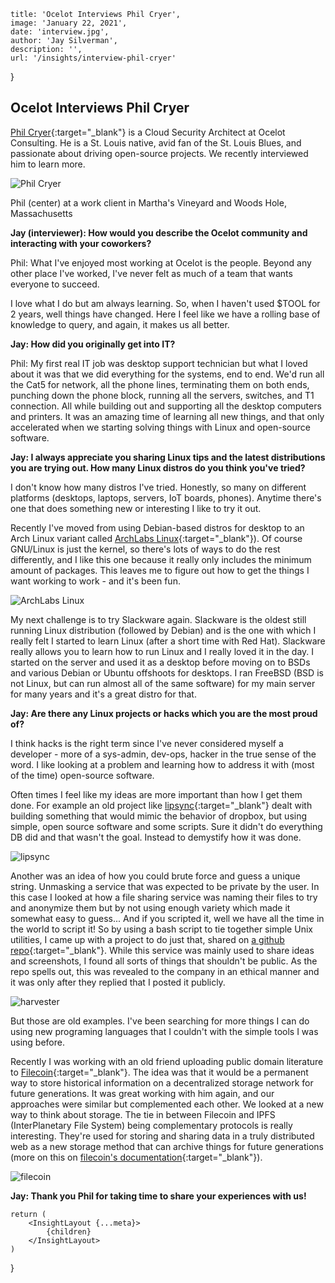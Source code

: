 
    title: 'Ocelot Interviews Phil Cryer',
    image: 'January 22, 2021',
    date: 'interview.jpg',
    author: 'Jay Silverman',
    description: '',
    url: '/insights/interview-phil-cryer'
}

## Ocelot Interviews Phil Cryer

[Phil Cryer](https://www.linkedin.com/in/philcryer/){:target="_blank"} is a Cloud Security Architect at Ocelot Consulting. He is a St. Louis native, avid fan of the St. Louis Blues, and passionate about driving open-source projects. We recently interviewed him to learn more. 

![Phil Cryer](/assets/insights/2021-01-22-interview-phil-cryer/phil.jpg)

Phil (center) at a work client in Martha's Vineyard and Woods Hole, Massachusetts

 
**Jay (interviewer): How would you describe the Ocelot community and interacting with your coworkers?**

Phil: What I've enjoyed most working at Ocelot is the people. Beyond any other place I've worked, I've never felt as much of a team that wants everyone to succeed. 

I love what I do but am always learning. So, when I haven't used $TOOL for 2 years, well things have changed. Here I feel like we have a rolling base of knowledge to query, and again, it makes us all better. 

**Jay: How did you originally get into IT?**

Phil: My first real IT job was desktop support technician but what I loved about it was that we did everything for the systems, end to end. We'd run all the Cat5 for network, all the phone lines, terminating them on both ends, punching down the phone block, running all the servers, switches, and T1 connection. All while building out and supporting all the desktop computers and printers. It was an amazing time of learning all new things, and that only accelerated when we starting solving things with Linux and open-source software.

**Jay: I always appreciate you sharing Linux tips and the latest distributions you are trying out. How many Linux distros do you think you've tried?**

I don't know how many distros I've tried. Honestly, so many on different platforms (desktops, laptops, servers, IoT boards, phones). Anytime there's one that does something new or interesting I like to try it out. 

Recently I've moved from using Debian-based distros for desktop to an Arch Linux variant called [ArchLabs Linux](https://archlabslinux.com/){:target="_blank"}). Of course GNU/Linux is just the kernel, so there's lots of ways to do the rest differently, and I like this one because it really only includes the minimum amount of packages. This leaves me to figure out how to get the things I want working to work - and it's been fun.

![ArchLabs Linux](/assets/insights/2021-01-22-interview-phil-cryer/archlabs.png)

My next challenge is to try Slackware again. Slackware is the oldest still running Linux distribution (followed by Debian) and is the one with which I really felt I started to learn Linux (after a short time with Red Hat). Slackware really allows you to learn how to run Linux and I really loved it in the day. I started on the server and used it as a desktop before moving on to BSDs and various Debian or Ubuntu offshoots for desktops. I ran FreeBSD (BSD is not Linux, but can run almost all of the same software) for my main server for many years and it's a great distro for that.

**Jay: Are there any Linux projects or hacks which you are the most proud of?**

I think hacks is the right term since I've never considered myself a developer - more of a sys-admin, dev-ops, hacker in the true sense of the word. I like looking at a problem and learning how to address it with (most of the time) open-source software. 

Often times I feel like my ideas are more important than how I get them done. For example an old project like [lipsync](https://github.com/philcryer/lipsync){:target="_blank"} dealt with building something that would mimic the behavior of dropbox, but using simple, open source software and some scripts. Sure it didn't do everything DB did and that wasn't the goal. Instead to demystify how it was done.

![lipsync](/assets/insights/2021-01-22-interview-phil-cryer/lipsync.png)

Another was an idea of how you could brute force and guess a unique string. Unmasking a service that was expected to be private by the user. In this case I looked at how a file sharing service was naming their files to try and anonymize them but by not using enough variety which made it somewhat easy to guess... And if you scripted it, well we have all the time in the world to script it! So by using a bash script to tie together simple Unix utilities, I came up with a project to do just that, shared on [a github repo](https://github.com/philcryer/ca-harvester){:target="_blank"}. While this service was mainly used to share ideas and screenshots, I found all sorts of things that shouldn't be public. As the repo spells out, this was revealed to the company in an ethical manner and it was only after they replied that I posted it publicly.

![harvester](/assets/insights/2021-01-22-interview-phil-cryer/harvester.png)

But those are old examples. I've been searching for more things I can do using new programing languages that I couldn't with the simple tools I was using before. 

Recently I was working with an old friend uploading public domain literature to [Filecoin](https://filecoin.io/){:target="_blank"}. The idea was that it would be a permanent way to store historical information on a decentralized storage network for future generations. It was great working with him again, and our approaches were similar but complemented each other. We looked at a new way to think about storage. The tie in between Filecoin and IPFS (InterPlanetary File System) being complementary protocols is really interesting. They're used for storing and sharing data in a truly distributed web as a new storage method that can archive things for future generations (more on this on [filecoin's documentation](https://docs.filecoin.io/about-filecoin/ipfs-and-filecoin/#data-storage-incentives){:target="_blank"}).

![filecoin](/assets/insights/2021-01-22-interview-phil-cryer/filecoin.png)

**Jay: Thank you Phil for taking time to share your experiences with us!**

    return (
        <InsightLayout {...meta}>
            {children}
        </InsightLayout>
    )
}
